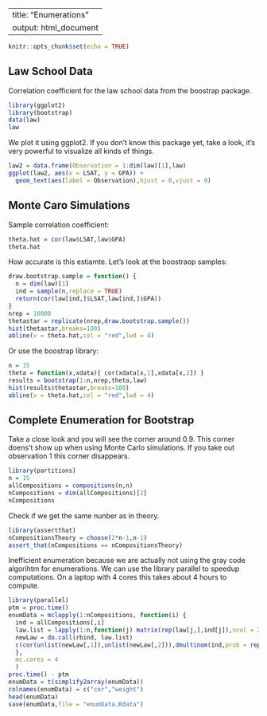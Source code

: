 <!-- rmarkdown v1 -->

---
title: "Enumerations"
output: html_document
---

```r
knitr::opts_chunk$set(echo = TRUE)
```

## Law School Data

Correlation coefficient for the law school data from the boostrap package.

```r
library(ggplot2)
library(bootstrap)
data(law)
law
```

We plot it using ggplot2. If you don't know this package yet, take a look, it's very powerful to visualize all kinds of things.

```r
law2 = data.frame(Observation = 1:dim(law)[1],law)
ggplot(law2, aes(x = LSAT, y = GPA)) + 
  geom_text(aes(label = Observation),hjust = 0,vjust = 0)
```

## Monte Caro Simulations

Sample correlation coefficient:

```r
theta.hat = cor(law$LSAT,law$GPA)
theta.hat
```

How accurate is this estiamte. Let's look at the boostraop samples:

```r
draw.bootstrap.sample = function() {
  n = dim(law)[1]
  ind = sample(n,replace = TRUE)
  return(cor(law[ind,]$LSAT,law[ind,]$GPA))
}
nrep = 10000
thetastar = replicate(nrep,draw.bootstrap.sample())
hist(thetastar,breaks=100)
abline(v = theta.hat,col = "red",lwd = 4)
```

Or use the boostrap library:

```r
n = 15
theta = function(x,xdata){ cor(xdata[x,1],xdata[x,2]) }
results = bootstrap(1:n,nrep,theta,law)
hist(results$thetastar,breaks=100)
abline(v = theta.hat,col = "red",lwd = 4)
```

## Complete Enumeration for Bootstrap

Take a close look and you will see the corner around 0.9. This corner doens't show up when using Monte Carlo simulations. If you take out observation 1 this corner disappears.

```r
library(partitions)
n = 15
allCompositions = compositions(n,n)
nCompositions = dim(allCompositions)[2]
nCompositions
```

Check if we get the same nunber as in theory.

```r
library(assertthat)
nCompositionsTheory = choose(2*n-1,n-1)
assert_that(nCompositions == nCompositionsTheory)
```

Inefficient enumeration because we are actually not using the gray code algorihtm for enumerations. We can use the library parallel to speedup computations. On a laptop with 4 cores this takes about 4 hours to compute.

```r
library(parallel)
ptm = proc.time()
enumData = mclapply(1:nCompositions, function(i) {
  ind = allCompositions[,i]
  law.list = lapply(1:n,function(j) matrix(rep(law[j,],ind[j]),ncol = 2 ,byrow = TRUE))
  newLaw = do.call(rbind, law.list)
  c(cor(unlist(newLaw[,1]),unlist(newLaw[,2])),dmultinom(ind,prob = rep(1,n)))
  },
  mc.cores = 4
  )
proc.time() - ptm
enumData = t(simplify2array(enumData))
colnames(enumData) = c("cor","weight")
head(enumData)
save(enumData,file = "enumData.Rdata")
```
